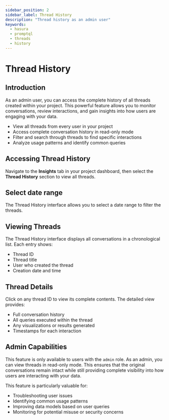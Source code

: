 ```yaml
---
sidebar_position: 2
sidebar_label: Thread History
description: "Thread history as an admin user"
keywords:
  - hasura
  - promptql
  - threads
  - history
---
```



# Thread History

## Introduction

As an admin user, you can access the complete history of all threads created within your project. This powerful feature
allows you to monitor conversations, review interactions, and gain insights into how users are engaging with your data.

- View all threads from every user in your project
- Access complete conversation history in read-only mode
- Filter and search through threads to find specific interactions
- Analyze usage patterns and identify common queries

## Accessing Thread History

Navigate to the **Insights** tab in your project dashboard, then select the **Thread History** section to view all
threads.

<Thumbnail src="/img/get-started/thread-history-1.png" alt="Thread History Location" />

## Select date range

The Thread History interface allows you to select a date range to filter the threads.

<Thumbnail src="/img/get-started/thread-history-2.png" alt="Thread History List" />

## Viewing Threads

The Thread History interface displays all conversations in a chronological list. Each entry shows:

- Thread ID
- Thread title
- User who created the thread
- Creation date and time

<Thumbnail src="/img/get-started/thread-history-3.png" alt="Thread History List" />

## Thread Details

Click on any thread ID to view its complete contents. The detailed view provides:

- Full conversation history
- All queries executed within the thread
- Any visualizations or results generated
- Timestamps for each interaction

<Thumbnail src="/img/get-started/thread-history-4.png" alt="Thread History Detail View" />

## Admin Capabilities

This feature is only available to users with the `admin` role. As an admin, you can view threads in read-only mode. This
ensures that the original conversations remain intact while still providing complete visibility into how users are
interacting with your data.

This feature is particularly valuable for:

- Troubleshooting user issues
- Identifying common usage patterns
- Improving data models based on user queries
- Monitoring for potential misuse or security concerns

